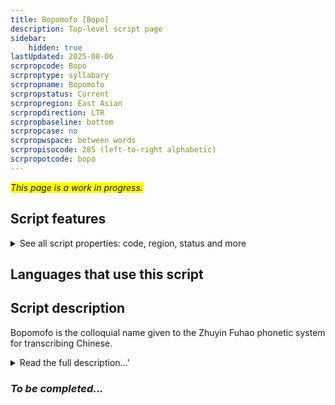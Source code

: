 ```yaml
---
title: Bopomofo [Bopo]
description: Top-level script page
sidebar:
    hidden: true
lastUpdated: 2025-08-06
scrpropcode: Bopo
scrproptype: syllabary
scrpropname: Bopomofo
scrpropstatus: Current
scrpropregion: East Asian
scrpropdirection: LTR
scrpropbaseline: bottom
scrpropcase: no
scrpropwspace: between words
scrpropisocode: 285 (left-to-right alphabetic)
scrpropotcode: bopo
---
```


<span style='background-color:yellow'>_This page is a work in progress._</span>


## Script features

<details>
<summary> See all script properties: code, region, status and more</summary>
<ScriptInfo />
</details>

## Languages that use this script

<WsList script='Bopo' wsMax='5' />

## Script description

Bopomofo is the colloquial name given to the Zhuyin Fuhao phonetic system for transcribing Chinese.

<details><summary>Read the full description...'</summary>_Not yet available._</details>

### _To be completed..._

